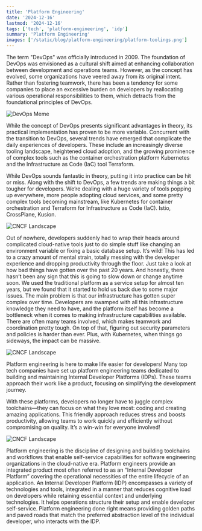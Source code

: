```yaml
---
title: 'Platform Engineering'
date: '2024-12-16'
lastmod: '2024-12-16'
tags: ['tech', 'platform-engineering', 'idp']
summary: 'Platform Engineering'
images: ['/static/blog/platform-engineering/platform-toolings.png']
---
```


The term "DevOps" was officially introduced in 2009. The foundation of DevOps was envisioned as a cultural shift aimed at enhancing collaboration between development and operations teams. However, as the concept has evolved, some organizations have veered away from its original intent. Rather than fostering teamwork, there has been a tendency for some companies to place an excessive burden on developers by reallocating various operational responsibilities to them, which detracts from the foundational principles of DevOps.

<div style={{ textAlign: "center" }}>
  <img
    src="/static/blog/platform-engineering/devops-meme.png"
    alt="DevOps Meme"
    style={{ width: "60%", maxWidth: "600px", display: "block", margin: "0 auto" }}
  />
</div>

While the concept of DevOps presents significant advantages in theory, its practical implementation has proven to be more variable. Concurrent with the transition to DevOps, several trends have emerged that complicate the daily experiences of developers. These include an increasingly diverse tooling landscape, heightened cloud adoption, and the growing prominence of complex tools such as the container orchestration platform Kubernetes and the Infrastructure as Code (IaC) tool Terraform.

While DevOps sounds fantastic in theory, putting it into practice can be hit or miss. Along with the shift to DevOps, a few trends are making things a bit tougher for developers. We’re dealing with a huge variety of tools popping up everywhere, more people adopting cloud services, and some pretty complex tools becoming mainstream, like Kubernetes for container orchestration and Terraform for Infrastructure as Code (IaC). Istio, CrossPlane, Kusion.

<div style={{ textAlign: "center" }}>
  <img
    src="/static/blog/platform-engineering/cncf-landscape.png"
    alt="CNCF Landscape"
    style={{ width: "60%", maxWidth: "600px", display: "block", margin: "0 auto" }}
  />
</div>

Out of nowhere, developers suddenly had to wrap their heads around complicated cloud-native tools just to do simple stuff like changing an environment variable or fixing a basic database setup. It’s wild! This has led to a crazy amount of mental strain, totally messing with the developer experience and dropping productivity through the floor. Just take a look at how bad things have gotten over the past 20 years. And honestly, there hasn’t been any sign that this is going to slow down or change anytime soon.
We used the traditional platform as a service setup for almost ten years, but we found that it started to hold us back due to some major issues. The main problem is that our infrastructure has gotten super complex over time. Developers are swamped with all this infrastructure knowledge they need to have, and the platform itself has become a bottleneck when it comes to making infrastructure capabilities available. There are often many teams involved, which makes teamwork and coordination pretty tough. On top of that, figuring out security parameters and policies is harder than ever. Plus, with Kubernetes, when things go sideways, the impact can be massive.

<div style={{ textAlign: "center" }}>
  <img
    src="/static/blog/platform-engineering/current-devops.png"
    alt="CNCF Landscape"
    style={{ width: "90%", maxWidth: "600px", display: "block", margin: "0 auto" }}
  />
</div>

Platform engineering is here to make life easier for developers! Many top tech companies have set up platform engineering teams dedicated to building and maintaining Internal Developer Platforms (IDPs). These teams approach their work like a product, focusing on simplifying the development journey.

With these platforms, developers no longer have to juggle complex toolchains—they can focus on what they love most: coding and creating amazing applications. This friendly approach reduces stress and boosts productivity, allowing teams to work quickly and efficiently without compromising on quality. It’s a win-win for everyone involved!

<div style={{ textAlign: "center" }}>
  <img
    src="/static/blog/platform-engineering/platform-toolings.png"
    alt="CNCF Landscape"
    style={{ width: "90%", maxWidth: "600px", display: "block", margin: "0 auto" }}
  />
</div>

Platform engineering is the discipline of designing and building toolchains and workflows that enable self-service capabilities for software engineering organizations in the cloud-native era. Platform engineers provide an integrated product most often referred to as an “Internal Developer Platform” covering the operational necessities of the entire lifecycle of an application. An Internal Developer Platform (IDP) encompasses a variety of technologies and tools, integrated in a manner that reduces cognitive load on developers while retaining essential context and underlying technologies. It helps operations structure their setup and enable developer self-service. Platform engineering done right means providing golden paths and paved roads that match the preferred abstraction level of the individual developer, who interacts with the IDP.
